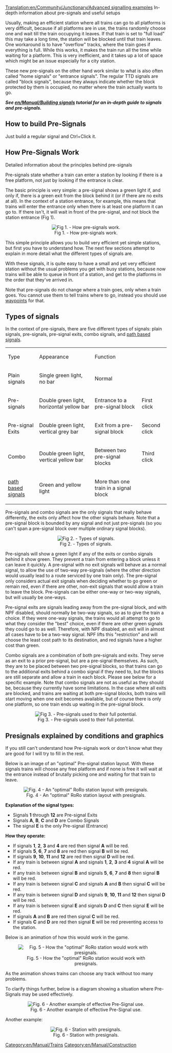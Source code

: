 [[Translation:en/Community/Junctionary/Advanced signalling examples]]
In-depth information about pre-signals and useful setups

Usually, making an efficient station where all trains can go to all platforms is very difficult, because if all platforms are in use, the trains randomly choose one and wait till the train occupying it leaves. If that train is set to "full load" this may take a long time, the station will be blocked until that train leaves. One workaround is to have "overflow" tracks, where the train goes if everything is full. While this works, it makes the train run all the time while waiting for a platform. This is very inefficient, and it takes up a lot of space which might be an issue especially for a city station.

These new pre-signals on the other hand work similar to what is also often called "home signals" or "entrance signals". The regular TTD signals are called "block signals", because they always indicate whether the block protected by them is occupied, no matter where the train actually wants to go.

'''''See [[en/Manual/Building signals]] tutorial for an in-depth guide to signals and pre-signals.'''''

==How to build Pre-Signals==
Just build a regular signal and Ctrl+Click it.

==How Pre-Signals Work==
Detailed information about the principles behind pre-signals 
 
Pre-signals state whether a train can enter a station by looking if there is a free platform, not just by looking if the entrance is clear. 
 
The basic principle is very simple: a pre-signal shows a green light if, and only if, there is a green exit from the block behind it (or if there are no exits at all). In the context of a station entrance, for example, this means that trains will enter the entrance only when there is at least one platform it can go to. If there isn't, it will wait in front of the pre-signal, and not block the station entrance (Fig 1). 


<center>[[File:en/Presig1.png|center|frame|Fig 1. - How pre-signals work.]]</center>


This simple principle allows you to build very efficient yet simple stations, but first you have to understand how. The next few sections attempt to explain in more detail what the different types of signals are. 
 
With these signals, it is quite easy to have a small and yet very efficient station without the usual problems you get with busy stations, because now trains will be able to queue in front of a station, and get to the platforms in the order that they've arrived in. 
 
Note that pre-signals do not change where a train goes, only when a train goes. You cannot use them to tell trains where to go, instead you should use [[en/Manual/Waypoints|waypoints]] for that.

==Types of signals==
 
In the context of pre-signals, there are five different types of signals: plain signals, pre-signals, pre-signal exits, combo signals, and [[en/Archive/Manual/Yet Another PBS Patch|path based signals]].
 

{|
|Type
|Appearance
|Function
|
|-
|Plain signals
|Single green light, no bar
|Normal
|
|-
|Pre-signals
|Double green light, horizontal yellow bar
|Entrance to a pre-signal block
|First click
|-
|Pre-signal Exits
|Double green light, vertical grey bar
|Exit from a pre-signal block
|Second click
|-
|Combo
|Double green light, vertical yellow bar
|Between two pre-signal blocks
|Third click
|-
|[[en/Archive/Manual/Yet Another PBS Patch|path based signals]]
|Green and yellow light
|More than one train in a signal block
|
|}

 
Pre-signals and combo signals are the only signals that really behave differently, the exits only affect how the other signals behave. Note that a pre-signal block is bounded by any signal and not just pre-signals (so you can't span a pre-signal block over multiple ordinary signal blocks).


<center>[[File:en/Presig2.png|center|frame|Fig 2. - Types of signals.]]</center>


Pre-signals will show a green light if any of the exits or combo signals behind it show green. They prevent a train from entering a block unless it can leave it quickly. A pre-signal with no exit signals will behave as a normal signal, to allow the use of two-way pre-signals (where the other direction would usually lead to a route serviced by one train only). The pre-signal only considers actual exit signals when deciding whether to go green or remain red, even if there are other, non-exit signals that would allow a train to leave the block. Pre-signals can be either one-way or two-way signals, but will usually be one-ways. 
 
Pre-signal exits are signals leading away from the pre-signal block, and with NPF disabled, should normally be two-way signals, so as to give the train a choice. If they were one-way signals, the trains would all attempt to go to what they consider the "best" choice, even if there are other green signals they could go to as well. Therefore, with NPF disabled, an exit will in almost all cases have to be a two-way signal. NPF lifts this "restriction" and will choose the least cost path to its destination, and red signals have a higher cost than green.
 
Combo signals are a combination of both pre-signals and exits. They serve as an exit to a prior pre-signal, but are a pre-signal themselves. As such, they are to be placed between two pre-signal blocks, so that trains can go to the additional exits behind a combo signal if they need to, but the blocks are still separate and allow a train in each block. Please see below for a specific example. Note that combo signals are not as useful as they should be, because they currently have some limitations. In the case where all exits are blocked, and trains are waiting at both pre-signal blocks, both trains will start moving when one exit becomes available, but of course there is only one platform, so one train ends up waiting in the pre-signal block. 
 
<center>[[File:en/Community/Junctionary/Presig3.png|center|frame|Fig 3. - Pre-signals used to their full potential.]]</center>

==Presignals explained by conditions and graphics==


If you still can't understand how Pre-signals work or don't know what they are good for I will try to fill in the rest.


Below is an image of an "optimal" Pre-signal station layout.
With these signals trains will choose any free platform and if none is free it will wait at the entrance instead of brutally picking one and waiting for that train to leave.


<center>[[File:en/Community/Junctionary/Station presigs explained more.png|center|frame|Fig. 4 - An "optimal" RoRo station layout with presignals.]]</center>


'''Explanation of the signal types:'''
* Signals '''1''' through '''12''' are Pre-signal Exits
* Signals '''A''', '''B''', '''C''' and '''D''' are Combo Signals
* The signal '''E''' is the only Pre-signal  (Entrance)


'''How they operate:'''
* If signals '''1''', '''2''', '''3''' and '''4''' are red then signal '''A''' will be red.
* If signals '''5''', '''6''', '''7''' and '''8''' are red then signal '''B''' will be red.
* If signals '''9''', '''10''', '''11''' and '''12''' are red then signal '''D''' will be red.
* If any train is between signal '''A''' and signals '''1''', '''2''', '''3''' and '''4''' signal '''A''' will be red.
* If any train is between signal '''B''' and signals '''5''', '''6''', '''7''' and '''8''' then signal '''B''' will be red.
* If any train is between signal '''C''' and signals '''A''' and '''B''' then signal '''C''' will be red.
* If any train is between signal '''D''' and signals '''9''', '''10''', '''11''' and '''12''' then signal '''D''' will be red.
* If any train is between signal '''E''' and signals '''D''' and '''C''' then signal '''E''' will be red.
* If signals '''A''' and '''B''' are red then signal '''C''' will be red.
* If signals '''C''' and '''D''' are red then signal '''E''' will be red preventing access to the station.


Below is an animation of how this would work in the game.


<center>[[File:en/Community/Junctionary/Presigs.gif|center|frame|Fig. 5 - How the "optimal" RoRo station would work with presignals.]]</center>


As the animation shows trains can choose any track without too many problems.

To clarify things further, below is a diagram showing a situation where Pre-Signals may be used effectively.

<center>[[File:en/Pre-SignalUsage2.png|center|frame|Fig. 6 - Another example of effective Pre-Signal use.]]</center>

[[Category:en/Manual/Trains]]
[[Category:en/Manual/Construction]]


Another example:
<center>[[File:en/Community/Junctionary/Station Leave.jpeg|center|frame|Fig. 6 - Station with presignals.]]</center>